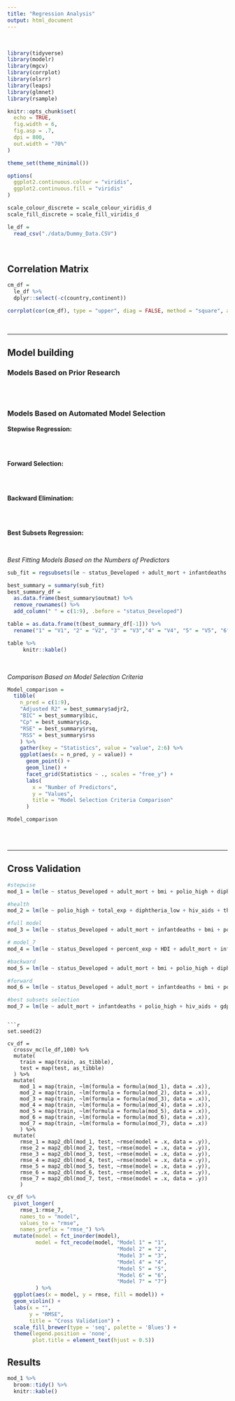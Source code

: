 ```yaml
---
title: "Regression Analysis"
output: html_document
---
```

<br>

```r
library(tidyverse)
library(modelr)
library(mgcv)
library(corrplot)
library(olsrr)
library(leaps)
library(glmnet)
library(rsample)

knitr::opts_chunk$set(
  echo = TRUE,
  fig.width = 6,
  fig.asp = .7,
  dpi = 800,
  out.width = "70%"
)

theme_set(theme_minimal())

options(
  ggplot2.continuous.colour = "viridis",
  ggplot2.continuous.fill = "viridis"
)

scale_colour_discrete = scale_colour_viridis_d
scale_fill_discrete = scale_fill_viridis_d
```


```r
le_df = 
  read_csv("./data/Dummy_Data.CSV")
```

<br>

## Correlation Matrix

```r
cm_df =
  le_df %>%
  dplyr::select(-c(country,continent))

corrplot(cor(cm_df), type = "upper", diag = FALSE, method = "square", addCoef.col = "black", number.cex = .3, tl.col = "black", tl.cex = .7)
```

<br>

<hr>

## Model building 

### Models Based on Prior Research

<br>
<br>

### Models Based on Automated Model Selection

**Stepwise Regression:**

<br>
<br>

**Forward Selection:**

<br>
<br>

**Backward Elimination:**

<br>
<br>

**Best Subsets Regression:**

<br>

*Best Fitting Models Based on the Numbers of Predictors*
```r
sub_fit = regsubsets(le ~ status_Developed + adult_mort + infantdeaths + alcohol + percent_exp + hepatitis_b_high + hepatitis_b_low + measles + bmi + under_five + polio_high + polio_low + total_exp + diphtheria_high + diphtheria_low + hiv_aids + gdp + population + thin_1_19 + thin_5_9 + HDI + schooling, data = le_df)

best_summary = summary(sub_fit)
best_summary_df = 
  as.data.frame(best_summary$outmat) %>% 
  remove_rownames() %>% 
  add_column(" " = c(1:9), .before = "status_Developed")

table = as.data.frame(t(best_summary_df[-1])) %>% 
  rename("1" = "V1", "2" = "V2", "3" = "V3","4" = "V4", "5" = "V5", "6" = "V6","7" = "V7", "8" = "V8", "9" = "V9")
```

```r
table %>% 
     knitr::kable()
```

<br>

*Comparison Based on Model Selection Criteria*
```r
Model_comparison =
  tibble(
	n_pred = c(1:9),
	"Adjusted R2" = best_summary$adjr2,
	"BIC" = best_summary$bic,
	"Cp" = best_summary$cp,
	"RSE" = best_summary$rsq,
	"RSS" = best_summary$rss
	) %>%
	gather(key = "Statistics", value = "value", 2:6) %>%
	ggplot(aes(x = n_pred, y = value)) +
	  geom_point() +
	  geom_line() +
	  facet_grid(Statistics ~ ., scales = "free_y") +
	  labs(
	  	x = "Number of Predictors",
	  	y = "Values",
	  	title = "Model Selection Criteria Comparison"
	  )

Model_comparison
```


<br>
<br>

<hr>

## Cross Validation

```r
#stepwise
mod_1 = lm(le ~ status_Developed + adult_mort + bmi + polio_high + diphtheria_low + hiv_aids + gdp + thin_1_19 + HDI + schooling, data = le_df)

#health
mod_2 = lm(le ~ polio_high + total_exp + diphtheria_low + hiv_aids + thin_1_19, data = le_df)

#full model
mod_3 = lm(le ~ status_Developed + adult_mort + infantdeaths + bmi + polio_high + diphtheria_low + hiv_aids + gdp + HDI + schooling, data = le_df)

# model_7
mod_4 = lm(le ~ status_Developed + percent_exp + HDI + adult_mort + infantdeaths + schooling, data = le_df)

#backward
mod_5 = lm(le ~ status_Developed + adult_mort + bmi + polio_high + diphtheria_low + hiv_aids + gdp + thin_1_19 + HDI + schooling, data = le_df)

#forward
mod_6 = lm(le ~ status_Developed + adult_mort + infantdeaths + bmi + polio_high + diphtheria_low + hiv_aids + gdp + HDI + schooling, data = le_df)

#best subsets selection 
mod_7 = lm(le ~ adult_mort + infantdeaths + polio_high + hiv_aids + gdp + HDI + schooling, data = le_df)
```
```

```r
set.seed(2)

cv_df = 
  crossv_mc(le_df,100) %>% 
  mutate(
    train = map(train, as_tibble),
    test = map(test, as_tibble)
  ) %>% 
  mutate(
    mod_1 = map(train, ~lm(formula = formula(mod_1), data = .x)),
    mod_2 = map(train, ~lm(formula = formula(mod_2), data = .x)),
    mod_3 = map(train, ~lm(formula = formula(mod_3), data = .x)),
    mod_4 = map(train, ~lm(formula = formula(mod_4), data = .x)),
    mod_5 = map(train, ~lm(formula = formula(mod_5), data = .x)),
    mod_6 = map(train, ~lm(formula = formula(mod_6), data = .x)),
    mod_7 = map(train, ~lm(formula = formula(mod_7), data = .x))
    ) %>% 
  mutate(
    rmse_1 = map2_dbl(mod_1, test, ~rmse(model = .x, data = .y)),
    rmse_2 = map2_dbl(mod_2, test, ~rmse(model = .x, data = .y)),
    rmse_3 = map2_dbl(mod_3, test, ~rmse(model = .x, data = .y)),
    rmse_4 = map2_dbl(mod_4, test, ~rmse(model = .x, data = .y)),
    rmse_5 = map2_dbl(mod_5, test, ~rmse(model = .x, data = .y)),
    rmse_6 = map2_dbl(mod_6, test, ~rmse(model = .x, data = .y)),
    rmse_7 = map2_dbl(mod_7, test, ~rmse(model = .x, data = .y))
    )
```


```r
cv_df %>% 
  pivot_longer(
    rmse_1:rmse_7,
    names_to = "model", 
    values_to = "rmse",
    names_prefix = "rmse_") %>% 
  mutate(model = fct_inorder(model),
         model = fct_recode(model, "Model 1" = "1",
                                   "Model 2" = "2",
                                   "Model 3" = "3",
                                   "Model 4" = "4",
                                   "Model 5" = "5",
                                   "Model 6" = "6",
                                   "Model 7" = "7")
         ) %>% 
  ggplot(aes(x = model, y = rmse, fill = model)) + 
  geom_violin() + 
  labs(x = "",
       y = "RMSE", 
       title = "Cross Validation") +
  scale_fill_brewer(type = 'seq', palette = 'Blues') +
  theme(legend.position = 'none',
        plot.title = element_text(hjust = 0.5))
```

## Results

```r
mod_1 %>% 
  broom::tidy() %>% 
  knitr::kable()
```

